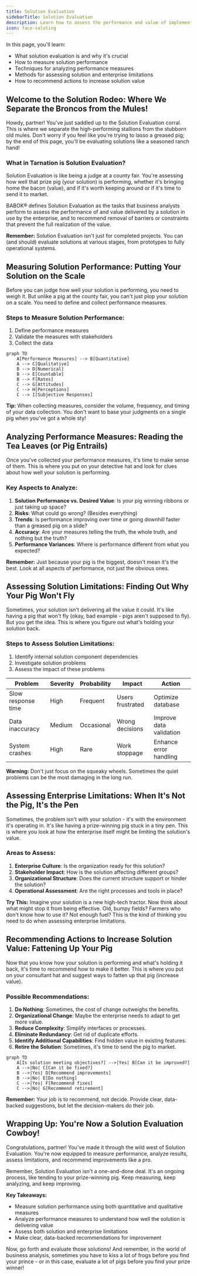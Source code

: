 ```yaml
---
title: Solution Evaluation
sidebarTitle: Solution Evaluation
description: Learn how to assess the performance and value of implemented solutions in business analysis
icon: face-saluting
---
```


In this page, you'll learn:

- What solution evaluation is and why it's crucial
- How to measure solution performance
- Techniques for analyzing performance measures
- Methods for assessing solution and enterprise limitations
- How to recommend actions to increase solution value

## Welcome to the Solution Rodeo: Where We Separate the Broncos from the Mules!

Howdy, partner! You've just saddled up to the Solution Evaluation corral. This is where we separate the high-performing stallions from the stubborn old mules. Don't worry if you feel like you're trying to lasso a greased pig; by the end of this page, you'll be evaluating solutions like a seasoned ranch hand!

### What in Tarnation is Solution Evaluation?

Solution Evaluation is like being a judge at a county fair. You're assessing how well that prize pig (your solution) is performing, whether it's bringing home the bacon (value), and if it's worth keeping around or if it's time to send it to market.

BABOK® defines Solution Evaluation as the tasks that business analysts perform to assess the performance of and value delivered by a solution in use by the enterprise, and to recommend removal of barriers or constraints that prevent the full realization of the value.

**Remember:** Solution Evaluation isn't just for completed projects. You can (and should) evaluate solutions at various stages, from prototypes to fully operational systems.

## Measuring Solution Performance: Putting Your Solution on the Scale

Before you can judge how well your solution is performing, you need to weigh it. But unlike a pig at the county fair, you can't just plop your solution on a scale. You need to define and collect performance measures.

### Steps to Measure Solution Performance:

1. Define performance measures
2. Validate the measures with stakeholders
3. Collect the data

```mermaid
graph TD
    A[Performance Measures] --> B[Quantitative]
    A --> C[Qualitative]
    B --> D[Numerical]
    B --> E[Countable]
    B --> F[Rates]
    C --> G[Attitudes]
    C --> H[Perceptions]
    C --> I[Subjective Responses]
```

**Tip:** When collecting measures, consider the volume, frequency, and timing of your data collection. You don't want to base your judgments on a single pig when you've got a whole sty!

## Analyzing Performance Measures: Reading the Tea Leaves (or Pig Entrails)

Once you've collected your performance measures, it's time to make sense of them. This is where you put on your detective hat and look for clues about how well your solution is performing.

### Key Aspects to Analyze:

1. **Solution Performance vs. Desired Value**: Is your pig winning ribbons or just taking up space?
2. **Risks**: What could go wrong? (Besides everything)
3. **Trends**: Is performance improving over time or going downhill faster than a greased pig on a slide?
4. **Accuracy**: Are your measures telling the truth, the whole truth, and nothing but the truth?
5. **Performance Variances**: Where is performance different from what you expected?

**Remember:** Just because your pig is the biggest, doesn't mean it's the best. Look at all aspects of performance, not just the obvious ones.

## Assessing Solution Limitations: Finding Out Why Your Pig Won't Fly

Sometimes, your solution isn't delivering all the value it could. It's like having a pig that won't fly (okay, bad example - pigs aren't supposed to fly). But you get the idea. This is where you figure out what's holding your solution back.

### Steps to Assess Solution Limitations:

1. Identify internal solution component dependencies
2. Investigate solution problems
3. Assess the impact of these problems

| Problem            | Severity | Probability | Impact           | Action                  |
| ------------------ | -------- | ----------- | ---------------- | ----------------------- |
| Slow response time | High     | Frequent    | Users frustrated | Optimize database       |
| Data inaccuracy    | Medium   | Occasional  | Wrong decisions  | Improve data validation |
| System crashes     | High     | Rare        | Work stoppage    | Enhance error handling  |

**Warning:** Don't just focus on the squeaky wheels. Sometimes the quiet problems can be the most damaging in the long run.

## Assessing Enterprise Limitations: When It's Not the Pig, It's the Pen

Sometimes, the problem isn't with your solution - it's with the environment it's operating in. It's like having a prize-winning pig stuck in a tiny pen. This is where you look at how the enterprise itself might be limiting the solution's value.

### Areas to Assess:

1. **Enterprise Culture**: Is the organization ready for this solution?
2. **Stakeholder Impact**: How is the solution affecting different groups?
3. **Organizational Structure**: Does the current structure support or hinder the solution?
4. **Operational Assessment**: Are the right processes and tools in place?

**Try This:** Imagine your solution is a new high-tech tractor. Now think about what might stop it from being effective. Old, bumpy fields? Farmers who don't know how to use it? Not enough fuel? This is the kind of thinking you need to do when assessing enterprise limitations.

## Recommending Actions to Increase Solution Value: Fattening Up Your Pig

Now that you know how your solution is performing and what's holding it back, it's time to recommend how to make it better. This is where you put on your consultant hat and suggest ways to fatten up that pig (increase value).

### Possible Recommendations:

1. **Do Nothing**: Sometimes, the cost of change outweighs the benefits.
2. **Organizational Change**: Maybe the enterprise needs to adapt to get more value.
3. **Reduce Complexity**: Simplify interfaces or processes.
4. **Eliminate Redundancy**: Get rid of duplicate efforts.
5. **Identify Additional Capabilities**: Find hidden value in existing features.
6. **Retire the Solution**: Sometimes, it's time to send the pig to market.

```mermaid
graph TD
    A[Is solution meeting objectives?] -->|Yes| B[Can it be improved?]
    A -->|No| C[Can it be fixed?]
    B -->|Yes| D[Recommend improvements]
    B -->|No| E[Do nothing]
    C -->|Yes| F[Recommend fixes]
    C -->|No| G[Recommend retirement]

```

**Remember:** Your job is to recommend, not decide. Provide clear, data-backed suggestions, but let the decision-makers do their job.

## Wrapping Up: You're Now a Solution Evaluation Cowboy!

Congratulations, partner! You've made it through the wild west of Solution Evaluation. You're now equipped to measure performance, analyze results, assess limitations, and recommend improvements like a pro.

Remember, Solution Evaluation isn't a one-and-done deal. It's an ongoing process, like tending to your prize-winning pig. Keep measuring, keep analyzing, and keep improving.

**Key Takeaways:**

- Measure solution performance using both quantitative and qualitative measures
- Analyze performance measures to understand how well the solution is delivering value
- Assess both solution and enterprise limitations
- Make clear, data-backed recommendations for improvement

Now, go forth and evaluate those solutions! And remember, in the world of business analysis, sometimes you have to kiss a lot of frogs before you find your prince - or in this case, evaluate a lot of pigs before you find your prize winner!
